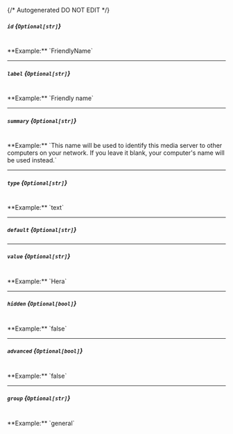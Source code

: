 {/* Autogenerated DO NOT EDIT  */}
##### `id` *{`Optional[str]`}*
<br/>
**Example:** `FriendlyName`

---
##### `label` *{`Optional[str]`}*
<br/>
**Example:** `Friendly name`

---
##### `summary` *{`Optional[str]`}*
<br/>
**Example:** `This name will be used to identify this media server to other computers on your network. If you leave it blank, your computer's name will be used instead.`

---
##### `type` *{`Optional[str]`}*
<br/>
**Example:** `text`

---
##### `default` *{`Optional[str]`}*

---
##### `value` *{`Optional[str]`}*
<br/>
**Example:** `Hera`

---
##### `hidden` *{`Optional[bool]`}*
<br/>
**Example:** `false`

---
##### `advanced` *{`Optional[bool]`}*
<br/>
**Example:** `false`

---
##### `group` *{`Optional[str]`}*
<br/>
**Example:** `general`


